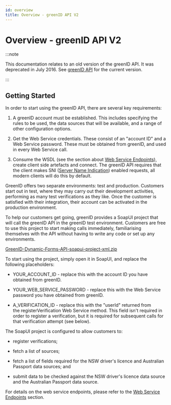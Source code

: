 ```yaml
---
id: overview
title: Overview - greenID API V2
---
```


# Overview - greenID API V2

:::note

This documentation relates to an old version of the greenID API. It was deprecated in July 2016. See [greenID API](https://vixverify.atlassian.net/wiki/spaces/GREEN/pages/8880212/greenID+API) for the current version.

:::

## Getting Started

In order to start using the greenID API, there are several key requirements:

1. A greenID account must be established. This includes specifying the rules to be used, the data sources that will be available, and a range of other configuration options.

2. Get the Web Service credentials. These consist of an "account ID" and a Web Service password. These must be obtained from greenID, and used in every Web Service call.

3. Consume the WSDL (see the section about [Web Service Endpoints](https://vixverify.atlassian.net/wiki/display/GREEN/Web+Service+Endpoints)), create client side artefacts and connect. The greenID API requires that the client makes SNI ([Server Name Indication](https://en.wikipedia.org/wiki/Server_Name_Indication)) enabled requests, all modern clients will do this by default.

GreenID offers two separate environments: test and production. Customers start out in test, where they may carry out their development activities, performing as many test verifications as they like. Once the customer is satisfied with their integration, their account can be activated in the production environment.

To help our customers get going, greenID provides a SoapUI project that will call the greenID API in the greenID test environment. Customers are free to use this project to start making calls immediately, familiarising themselves with the API without having to write any code or set up any environments.

[GreenID-Dynamic-Forms-API-soapui-project-xml.zip](https://vixverify.atlassian.net/wiki/spaces/GREEN/pages/8880212/greenID+API)



To start using the project, simply open it in SoapUI, and replace the following placeholders:

- YOUR\_ACCOUNT\_ID - replace this with the account ID you have obtained from greenID.

- YOUR\_WEB\_SERVICE\_PASSWORD - replace this with the Web Service password you have obtained from greenID.

- A\_VERIFICATION\_ID - replace this with the "userId" returned from the registerVerification Web Service method. This field isn't required in order to register a verification, but it is required for subsequent calls for that verification attempt (see below).

The SoapUI project is configured to allow customers to:

- register verifications;

- fetch a list of sources;

- fetch a list of fields required for the NSW driver's licence and Australian Passport data sources; and

- submit data to be checked against the NSW driver's licence data source and the Australian Passport data source.

For details on the web service endpoints, please refer to the [Web Service Endpoints](https://vixverify.atlassian.net/wiki/display/GREEN/Web+Service+Endpoints) section.
